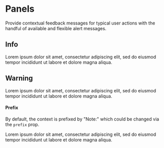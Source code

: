 
<Meta title="Primitives/Panels" />

# Panels

Provide contextual feedback messages for typical user actions with the handful of available and flexible alert messages.

## Info

<Preview>
  <Story name="info">
    <Info>
      Lorem ipsum dolor sit amet, consectetur adipiscing elit, sed do eiusmod
      tempor incididunt ut labore et dolore magna aliqua.
    </Info>
  </Story>
</Preview>

## Warning

<Preview>
  <Story name="warning">
    <Warning>
      Lorem ipsum dolor sit amet, consectetur adipiscing elit, sed do eiusmod
      tempor incididunt ut labore et dolore magna aliqua.
    </Warning>
  </Story>
</Preview>

#### Prefix

By default, the context is prefixed by "Note:" which could be changed via the `prefix` prop.

<Preview>
  <Story name="prefix">
    <Info prefix="ProTip">
      Lorem ipsum dolor sit amet, consectetur adipiscing elit, sed do eiusmod
      tempor incididunt ut labore et dolore magna aliqua.
    </Info>
  </Story>
</Preview>

